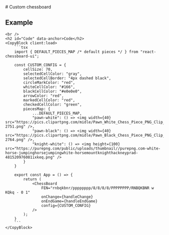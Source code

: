 ---
---

<LayoutDocs active="/examples/customization">
	# Custom chessboard
	<h2 id="Example" data-anchor>Example</h2>
	<div class="component-preview">
		<ChessBoardCustomConfig client:load />
	</div>

	<br />
	<h2 id="Code" data-anchor>Code</h2>
	<CopyBlock client:load>
		```tsx
		import { DEFAULT_PIECES_MAP /* default pieces */ } from "react-chessboard-ui";

		const CUSTOM_CONFIG = { 
			cellSize: 70,
			selectedCellColor: "gray",
			selectedCellBorder: "4px dashed black",
			circleMarkColor: "red",
			whiteCellColor: "#166",
			blackCellColor: "#e0e0e0",
			arrowColor: "red",
			markedCellColor: "red",
			checkedCellColor: "green",
			piecesMap: {
				...DEFAULT_PIECES_MAP,
				"pawn-white": () => <img width={40} src="https://pics.clipartpng.com/midle/Pawn_White_Chess_Piece_PNG_Clip_Art-2751.png" />,
				"pawn-black": () => <img width={40} src="https://pics.clipartpng.com/midle/Pawn_Black_Chess_Piece_PNG_Clip_Art-2764.png" />,
				"knight-white": () => <img height={100} src="https://purepng.com/public/uploads/thumbnail//purepng.com-white-horse-jumpinghorsejumpingwhite-horsemountknighthackneyprad-481520976081ixkeq.png" />
			}
		}

		export const App = () => {
			return (
				<ChessBoard 
					FEN="rnbqkbnr/pppppppp/8/8/8/8/PPPPPPPP/RNBQKBNR w KQkq - 0 1"
					onChange={handleChange}
					onEndGame={handleEndGame}
					config={CUSTOM_CONFIG}
				/>
			);
		}
		```
	</CopyBlock>
</LayoutDocs>